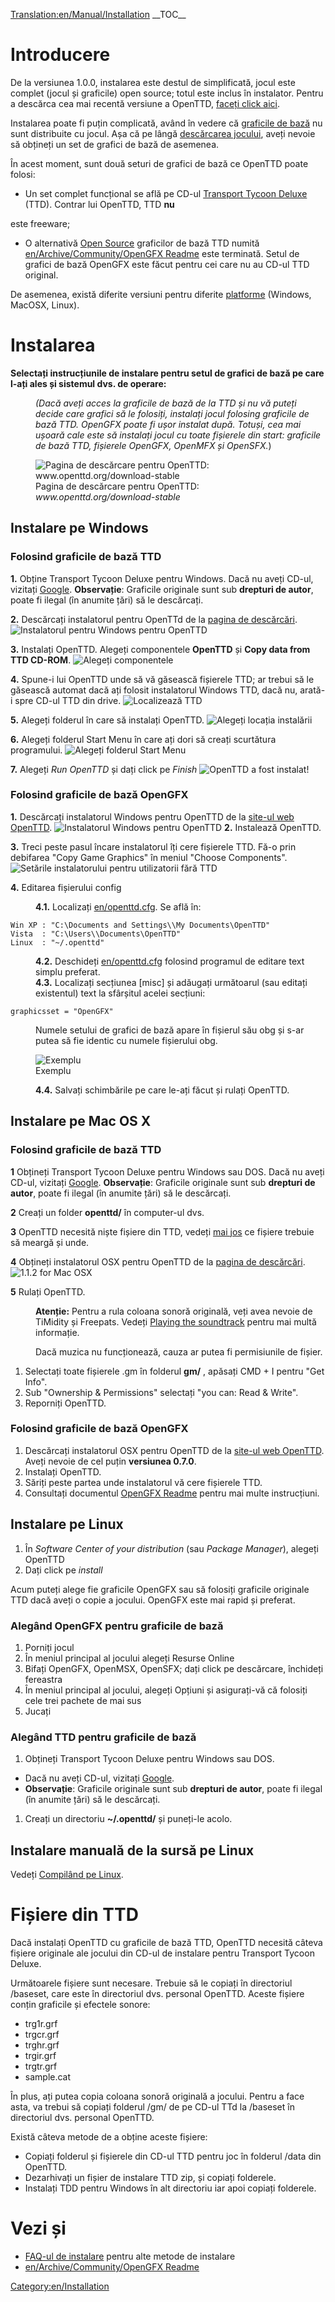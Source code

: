 [[Translation:en/Manual/Installation]]
{{ro/Tabelul de conținut}}
__TOC__
=Introducere=
De la versiunea 1.0.0, instalarea este destul de simplificată, jocul este complet (jocul și graficile) open source; totul este inclus în instalator. Pentru a descărca cea mai recentă versiune a OpenTTD, [http://www.openttd.org/download-stable faceți click aici].

Instalarea poate fi puțin complicată, având în vedere că [[en/base graphics|graficile de bază]] nu sunt distribuite cu jocul. Așa că pe lângă [http://www.openttd.org/ descărcarea jocului], aveți nevoie să obțineți un set de grafici de bază de asemenea.

În acest moment, sunt două seturi de grafici de bază ce OpenTTD poate folosi:
* Un set complet funcțional se află pe CD-ul [http://en.wikipedia.org/wiki/Transport_Tycoon Transport Tycoon Deluxe] (TTD). Contrar lui OpenTTD, TTD '''nu'''
este freeware;
* O alternativă [http://en.wikipedia.org/wiki/Open_source Open Source] graficilor de bază TTD numită [[en/Archive/Community/OpenGFX Readme]] este terminată. Setul de grafici de bază OpenGFX este făcut pentru cei care nu au CD-ul TTD original.

De asemenea, există diferite versiuni pentru diferite [[en/Archive/Compilation and Ports/Operating system|platforme]] (Windows, MacOSX, Linux).

= Instalarea =
'''Selectați instrucțiunile de instalare pentru setul de grafici de bază pe care l-ați ales și sistemul dvs. de operare:'''
:<p style="font-size: 90%">''(Dacă aveți acces la graficile de bază de la TTD și nu vă puteți decide care grafici să le folosiți, instalați jocul folosing graficile de bază TTD. OpenGFX poate fi ușor instalat după. Totuși, cea mai ușoară cale este să instalați jocul cu toate fișierele din start: graficile de bază TTD, fișierele OpenGFX, OpenMFX și OpenSFX.'')</p>

[[File:en/Installation 1a.png|frame|center|Pagina de descărcare pentru OpenTTD: ''www.openttd.org/download-stable'']]

== Instalare pe Windows ==
===Folosind graficile de bază TTD===
'''1.''' Obține Transport Tycoon Deluxe pentru Windows. Dacă nu aveți CD-ul, vizitați [http://www.google.com/search?q=transport+tycoon+deluxe Google]. '''Observație''': Graficile originale sunt sub '''drepturi de autor''', poate fi ilegal (în anumite țări) să le descărcați.

'''2.''' Descărcați instalatorul pentru OpenTTd de la [http://www.openttd.org/download-stable pagina de descărcări].
[[File:en/Installation 1b.png|frame|center|Instalatorul pentru Windows pentru OpenTTD]]

'''3.''' Instalați OpenTTD. Alegeți componentele '''OpenTTD''' și '''Copy data from TTD CD-ROM'''.
[[File:en/Installation 2.png|frame|center|Alegeți componentele]]

'''4.''' Spune-i lui OpenTTD unde să vă găsească fișierele TTD; ar trebui să le găsească automat dacă ați folosit instalatorul Windows TTD, dacă nu, arată-i spre CD-ul TTD din drive.
[[File:en/Installation 3.png|frame|center|Localizează TTD]]

'''5.''' Alegeți folderul în care să instalați OpenTTD.
[[File:en/Installation 4.png|frame|center|Alegeți locația instalării]]

'''6.''' Alegeți folderul Start Menu în care ați dori să creați scurtătura programului.
[[File:en/Installation 5.png|frame|center|Alegeți folderul Start Menu]]

'''7.''' Alegeți ''Run OpenTTD'' și dați click pe ''Finish''
[[File:en/Installation 6.png|frame|center|OpenTTD a fost instalat!]]

===Folosind graficile de bază OpenGFX===
'''1.''' Descărcați instalatorul Windows pentru OpenTTD de la [http://www.openttd.org/ site-ul web OpenTTD].
[[File:en/Installation 1b.png|frame|center|Instalatorul Windows pentru OpenTTD]]
'''2.''' Instalează OpenTTD.

'''3.''' Treci peste pasul încare instalatorul îți cere fișierele TTD. Fă-o prin debifarea "Copy Game Graphics" în meniul "Choose Components".
[[File:en/Installation 2 gfx.png|frame|center|Setările instalatorului pentru utilizatorii fără TTD]]

'''4.''' Editarea fișierului config
:'''4.1.''' Localizați [[en/openttd.cfg]]. Se află în:
 Win XP : "C:\Documents and Settings\<username>\My Documents\OpenTTD"
 Vista  : "C:\Users\<username>\Documents\OpenTTD"
 Linux  : "~/.openttd"
:'''4.2.''' Deschideți [[en/openttd.cfg]] folosind programul de editare text simplu preferat.
:'''4.3.''' Localizați secțiunea [misc] și adăugați următoarul (sau editați existentul) text la sfârșitul acelei secțiuni:
 graphicsset = "OpenGFX"
: Numele setului de grafici de bază apare în fișierul său obg și s-ar putea să fie identic cu numele fișierului obg.
[[File:en/Installation 9 grx manual configuration cfg.png|frame|center|Exemplu]]
:'''4.4.''' Salvați schimbările pe care le-ați făcut și rulați OpenTTD.


== Instalare pe Mac OS X ==
{{ro/Atenție| 1=Nu au fost binarii oficiale pentru Mac OS X pentru ramura 1.0.x. Totuși, suportul s-a întors pentru ramura 1.1.x, vă rugăm descărcați cel mai recent binariu de test '''oficial''' (în prezent 1.1.0 beta5) ca să vă asigurați că orice defecțiuni sunt găsite}}
===Folosind graficile de bază TTD===
'''1''' Obțineți Transport Tycoon Deluxe pentru Windows sau DOS. Dacă nu aveți CD-ul, vizitați [http://www.google.com/search?q=transport+tycoon+deluxe Google]. '''Observație''': Graficile originale sunt sub '''drepturi de autor''', poate fi ilegal (în anumite țări) să le descărcați.

'''2''' Creați un folder '''openttd/''' în computer-ul dvs.

'''3''' OpenTTD necesită niște fișiere din TTD, vedeți [[en/#Files from TTD|mai jos]] ce fișiere trebuie să meargă și unde.

'''4''' Obțineți instalatorul OSX pentru OpenTTD de la [http://www.openttd.org/download-stable pagina de descărcări].
[[File:en/Installation 1b osx.png|frame|center|1.1.2 for Mac OSX]]

'''5''' Rulați OpenTTD.


:'''Atenție:''' Pentru a rula coloana sonoră originală, veți avea nevoie de TiMidity și Freepats. Vedeți [[en/Archive/Compilation and Ports/Compiling on GNU∕Linux and *BSD#Playing the soundtrack|Playing the soundtrack]] pentru mai multă informație.


:Dacă muzica nu funcționează, cauza ar putea fi permisiunile de fișier.
#Selectați toate fișierele .gm în folderul '''gm/''' , apăsați CMD + I pentru "Get Info".
#Sub "Ownership & Permissions" selectați "you can: Read & Write".
#Reporniți OpenTTD.

===Folosind graficile de bază OpenGFX===
# Descărcați instalatorul OSX pentru OpenTTD de la [http://www.openttd.org/ site-ul web OpenTTD]. Aveți nevoie de cel puțin '''versiunea 0.7.0'''.
# Instalați OpenTTD.
# Săriți peste partea unde instalatorul vă cere fișierele TTD.
# Consultați documentul [[en/Archive/Community/OpenGFX Readme#Manually_Installing_OpenGFX|OpenGFX Readme]] pentru mai multe instrucțiuni.

== Instalare pe Linux ==

#În ''Software Center of your distribution'' (sau ''Package Manager''), alegeți OpenTTD
#Dați click pe ''install''

Acum puteți alege fie graficile OpenGFX sau să folosiți graficile originale TTD dacă aveți o copie a jocului.
OpenGFX este mai rapid și preferat.

===Alegând OpenGFX pentru graficile de bază===
#Porniți jocul
#În meniul principal al jocului alegeți Resurse Online
#Bifați OpenGFX, OpenMSX, OpenSFX; dați click pe descărcare, închideți fereastra
#În meniul principal al jocului, alegeți Opțiuni și asigurați-vă că folosiți cele trei pachete de mai sus
#Jucați

===Alegând TTD pentru graficile de bază===
#Obțineți Transport Tycoon Deluxe pentru Windows sau DOS.  
* Dacă nu aveți CD-ul, vizitați [http://www.google.com/search?q=transport+tycoon+deluxe Google]. 
*'''Observație''': Graficile originale sunt sub '''drepturi de autor''', poate fi ilegal (în anumite țări) să le descărcați.
#Creați un directoriu '''~/.openttd/''' și puneți-le acolo.

== Instalare manuală de la sursă pe Linux ==
Vedeți [[en/Archive/Compilation and Ports/Compiling on GNU∕Linux and *BSD|Compilând pe Linux]].

= Fișiere din TTD=
Dacă instalați OpenTTD cu graficile de bază TTD, OpenTTD necesită câteva fișiere originale ale jocului din CD-ul de instalare pentru Transport Tycoon Deluxe.

Următoarele fișiere sunt necesare. Trebuie să le copiați în directoriul /baseset, care este în directoriul dvs. personal OpenTTD. Aceste fișiere conțin graficile și efectele sonore:
* trg1r.grf
* trgcr.grf
* trghr.grf
* trgir.grf
* trgtr.grf
* sample.cat


În plus, ați putea copia coloana sonoră originală a jocului. Pentru a face asta, va trebui să copiați folderul /gm/ de pe CD-ul TTd la /baseset în directoriul dvs. personal OpenTTD.


Există câteva metode de a obține aceste fișiere:
* Copiați folderul și fișierele din CD-ul TTD pentru joc în folderul /data din OpenTTD.
* Dezarhivați un fișier de instalare TTD zip, și copiați folderele.
* Instalați TDD pentru Windows în alt directoriu iar apoi copiați folderele.

= Vezi și =
* [[en/Archive/Manual/Installation FAQ|FAQ-ul de instalare]] pentru alte metode de instalare
* [[en/Archive/Community/OpenGFX Readme]]

[[Category:en/Installation]]